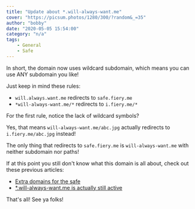 ```yaml
---
title: "Update about *.will-always-want.me"
cover: "https://picsum.photos/1280/300/?random&_=35"
author: "bobby"
date: "2020-05-05 15:54:00"
category: "n/a"
tags:
    - General
    - Safe
---
```


In short, the domain now uses wildcard subdomain, which means you can use ANY subdomain you like!

Just keep in mind these rules:

- `will.always.want.me` redirects to `safe.fiery.me`
- `*will-always-want.me/*` redirects to `i.fiery.me/*`

For the first rule, notice the lack of wildcard symbols?

Yes, that means `will-always-want.me/abc.jpg` actually redirects to `i.fiery.me/abc.jpg` instead!

The only thing that redirects to `safe.fiery.me` is `will-always-want.me` with neither subdomain nor paths!

If at this point you still don't know what this domain is all about, check out these previous articles:

- [Extra domains for the safe](/extra-domain-for-the-safe)
- [*.will-always-want.me is actually still active](/will-always-want-me-is-actually-still-active)

That's all! See ya folks!
